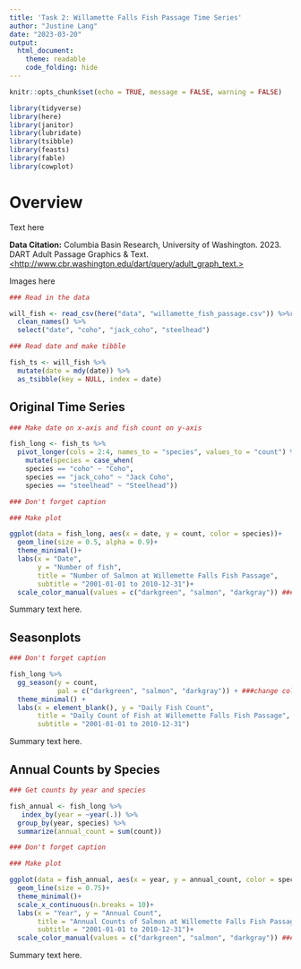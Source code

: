 ```yaml
---
title: 'Task 2: Willamette Falls Fish Passage Time Series'
author: "Justine Lang"
date: "2023-03-20"
output: 
  html_document: 
    theme: readable
    code_folding: hide
---
```


```r
knitr::opts_chunk$set(echo = TRUE, message = FALSE, warning = FALSE)

library(tidyverse)
library(here)
library(janitor)
library(lubridate)
library(tsibble)
library(feasts)
library(fable)
library(cowplot)
```


# Overview {.tabset}

Text here

**Data Citation:** Columbia Basin Research, University of Washington. 2023. DART Adult Passage Graphics & Text. [<http://www.cbr.washington.edu/dart/query/adult_graph_text.>](http://www.cbr.washington.edu/dart/query/adult_graph_text.)

Images here

```r
### Read in the data

will_fish <- read_csv(here("data", "willamette_fish_passage.csv")) %>%replace(is.na(.), 0) %>%
  clean_names() %>% 
  select("date", "coho", "jack_coho", "steelhead") 

### Read date and make tibble

fish_ts <- will_fish %>% 
  mutate(date = mdy(date)) %>% 
  as_tsibble(key = NULL, index = date)
```



## Original Time Series

```r
### Make date on x-axis and fish count on y-axis

fish_long <- fish_ts %>%
  pivot_longer(cols = 2:4, names_to = "species", values_to = "count") %>% 
    mutate(species = case_when(
    species == "coho" ~ "Coho",
    species == "jack_coho" ~ "Jack Coho", 
    species == "steelhead" ~ "Steelhead"))
```

```r
### Don't forget caption

### Make plot

ggplot(data = fish_long, aes(x = date, y = count, color = species))+
  geom_line(size = 0.5, alpha = 0.9)+
  theme_minimal()+
  labs(x = "Date",
       y = "Number of fish",
       title = "Number of Salmon at Willemette Falls Fish Passage",
       subtitle = "2001-01-01 to 2010-12-31")+
  scale_color_manual(values = c("darkgreen", "salmon", "darkgray")) ###change colors
```


Summary text here. 


## Seasonplots

```r
### Don't forget caption

fish_long %>% 
  gg_season(y = count, 
            pal = c("darkgreen", "salmon", "darkgray")) + ###change color
  theme_minimal() +
  labs(x = element_blank(), y = "Daily Fish Count",
       title = "Daily Count of Fish at Willemette Falls Fish Passage",
       subtitle = "2001-01-01 to 2010-12-31")
```

Summary text here.


## Annual Counts by Species

```r
### Get counts by year and species

fish_annual <- fish_long %>% 
   index_by(year = ~year(.)) %>% 
  group_by(year, species) %>% 
  summarize(annual_count = sum(count))
```

```r
### Don't forget caption

### Make plot

ggplot(data = fish_annual, aes(x = year, y = annual_count, color = species))+
  geom_line(size = 0.75)+
  theme_minimal()+
  scale_x_continuous(n.breaks = 10)+
  labs(x = "Year", y = "Annual Count", 
       title = "Annual Counts of Salmon at Willemette Falls Fish Passage",
       subtitle = "2001-01-01 to 2010-12-31")+
  scale_color_manual(values = c("darkgreen", "salmon", "darkgray")) ###change colors
```

Summary text here. 



